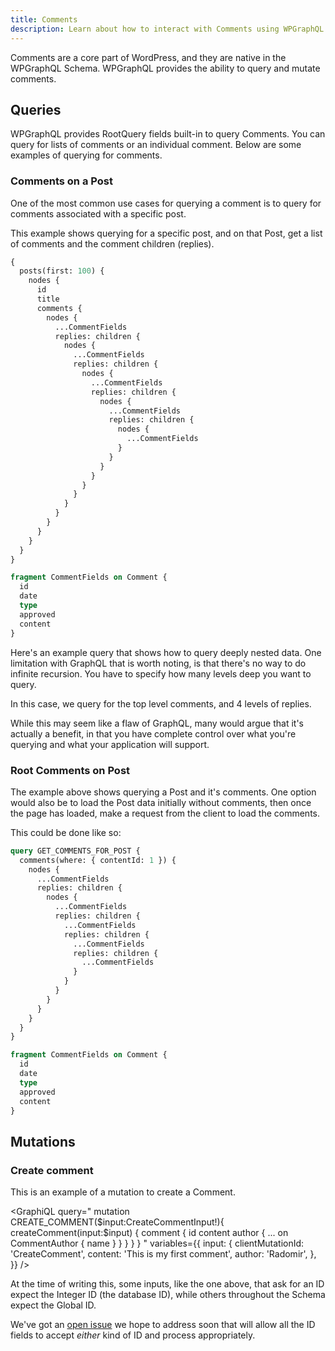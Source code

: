 ```yaml
---
title: Comments
description: Learn about how to interact with Comments using WPGraphQL
---
```



Comments are a core part of WordPress, and they are native in the WPGraphQL Schema. WPGraphQL
provides the ability to query and mutate comments.

## Queries

WPGraphQL provides RootQuery fields built-in to query Comments. You can query for lists of comments
or an individual comment. Below are some examples of querying for comments.

### Comments on a Post

One of the most common use cases for querying a comment is to query for comments associated with
a specific post.

This example shows querying for a specific post, and on that Post, get a list of comments and the
comment children (replies).

```graphql
{
  posts(first: 100) {
    nodes {
      id
      title
      comments {
        nodes {
          ...CommentFields
          replies: children {
            nodes {
              ...CommentFields
              replies: children {
                nodes {
                  ...CommentFields
                  replies: children {
                    nodes {
                      ...CommentFields
                      replies: children {
                        nodes {
                          ...CommentFields
                        }
                      }
                    }
                  }
                }
              }
            }
          }
        }
      }
    }
  }
}

fragment CommentFields on Comment {
  id
  date
  type
  approved
  content
}
```

<Note title="Query Fragments">
Here's an example query that shows how to query deeply nested data. One limitation with GraphQL
that is worth noting, is that there's no way to do infinite recursion. You have to specify how many
levels deep you want to query.

In this case, we query for the top level comments, and 4 levels of replies.

While this may seem like a flaw of GraphQL, many would argue that it's actually a benefit, in that
you have complete control over what you're querying and what your application will support.

</Note>

### Root Comments on Post

The example above shows querying a Post and it's comments. One option would also be to load the Post
data initially without comments, then once the page has loaded, make a request from the client to
load the comments.

This could be done like so:

```graphql
query GET_COMMENTS_FOR_POST {
  comments(where: { contentId: 1 }) {
    nodes {
      ...CommentFields
      replies: children {
        nodes {
          ...CommentFields
          replies: children {
            ...CommentFields
            replies: children {
              ...CommentFields
              replies: children {
                ...CommentFields
              }
            }
          }
        }
      }
    }
  }
}

fragment CommentFields on Comment {
  id
  date
  type
  approved
  content
}
```

## Mutations

### Create comment

This is an example of a mutation to create a Comment.

<GraphiQL
  query="
  mutation CREATE_COMMENT($input:CreateCommentInput!){
    createComment(input:$input) {
      comment {
        id
        content
        author {
          ... on CommentAuthor {
            name
          }
        }
      }
    }
  }
  "
  variables={{
    input: {
      clientMutationId: 'CreateComment',
      content: 'This is my first comment',
      author: 'Radomir',
    },
  }}
/>

<Note title="ID Inputs">
At the time of writing this, some inputs, like the one above, that ask for an ID expect the Integer
ID (the database ID), while others throughout the Schema expect the Global ID.

We've got an <a href="https://github.com/wp-graphql/wp-graphql/issues/109">open issue</a> we hope to
address soon that will allow all the ID fields to accept _either_ kind of ID and process
appropriately.

</Note>

